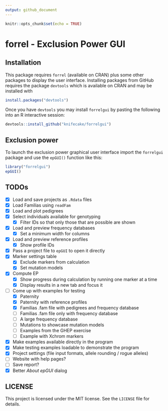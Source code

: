 ```yaml
---
output: github_document
---
```


```r
knitr::opts_chunk$set(echo = TRUE)
```

# forrel - Exclusion Power GUI

## Installation

This package requires `forrel` (available on CRAN) plus some other packages to
display the user interface. Installing packages from GitHub requires the package
`devtools` which is available on CRAN and may be installed with

``` r
install.packages("devtools")
```

Once you have `devtools` you may install `forrelgui` by pasting the
following into an R interactive session:

``` r
devtools::install_github("knifecake/forrelgui")
```

## Exclusion power

To launch the exclusion power graphical user interface import the
`forrelgui` package and use the `epGUI()` function like this:

``` r
library("forrelgui")
epGUI()
```


## TODOs

- [x] Load and save projects as `.Rdata` files
- [x] Load Familias using `readFam`
- [x] Load and plot pedigrees
- [x] Select individuals available for genotyping
  - [x] Filter IDs so that only those that are possible are shown
- [x] Load and preview frequency databases
  - [x] Set a minimum width for columns
- [x] Load and preview reference profiles
  - [x] Show profile IDs
- [x] Pass a project file to `epGUI` to open it directly
- [x] Marker settings table
  - [x] Exclude markers from calculation
  - [x] Set mutation models
- [x] Compute EP
  - [x] Show progress during calculation by running one marker at a time
  - [x] Display results in a new tab and focus it
- [ ] Come up with examples for testing
  - [x] Paternity
  - [x] Paternity with reference profiles
  - [x] Familias .fam file with pedigrees and frequency database
  - [ ] Familias .fam file only with frequency database
  - [ ] A large frequency database
  - [ ] Mutations to showcase mutation models
  - [ ] Examples from the GHEP exercise
  - [ ] Example with Xchrom markers
- [x] Make examples available directly in the program
- [x] Make testing examples loadable to demonstrate the program
- [x] Project settings (file input formats, allele rounding / rogue alleles)
- [ ] Website with help pages?
- [ ] Save report?
- [x] Better *About epGUI* dialog


## LICENSE

This project is licensed under the MIT license. See the `LICENSE` file for details.